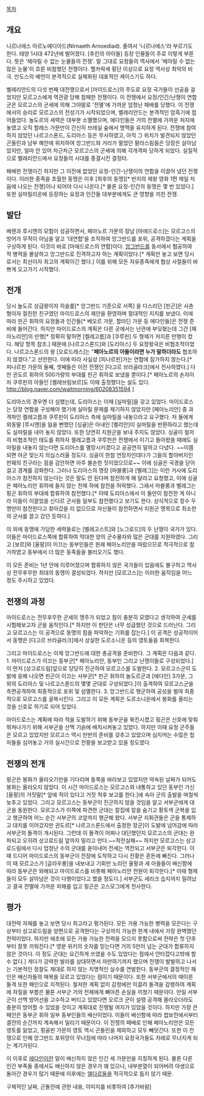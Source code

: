 [[목차]]

== 개요 ==
니르나에스 아르노에디아드(Nirnaeth Arnoediad). 줄여서 '니르나에스'라 부르기도 한다. 태양 1시대 472년에 벌어졌다. [후린의 아이들] 등장 인물들이 주로 이렇게 부른다. 뜻은 '헤아릴 수 없는 눈물들의 전쟁'. 말 그대로 요정들의 역사에서 '헤아릴 수 없는 많은 눈물'이 흐른 비참했던 전쟁이다. 헬카락세 횡단 이상으로 요정 역사상 최악의 비극. 만도스의 예언이 본격적으로 실체화된 대표적인 케이스기도 하다. 

벨레리안드의 다섯 번째 대전쟁으로서 [마이드로스]의 주도로 요정 국가들이 선공을 걸었지만 모르고스에게 역관광 당해 참패한 전쟁이다. 이 전쟁에서 요정/인간/난쟁이 연합군은 모르고스의 군세에 의해 그야말로 '전멸'에 가까운 엄청난 패배를 당했다. 이 전쟁에서의 승리로 모르고스의 전성기가 시작되었으며, 벨레리안드는 본격적인 암흑기에 접어들었다. 놀도르의 세력은 대부분 소멸했으며, 에다인들은 거의 전멸에 가까운 처지에 놓였고 오직 할레스 가문만이 간신히 브레실 숲에서 명맥을 유지하게  된다. 전쟁에 참여하지 않았던 나르고스론드, 도리아스 등은 무사하였고, 아직 그 위치가 발견되지 않았던 곤돌린과 남부 해안에 위치하여 앙그반드와 거리가 멀었던 팔라스림들은 당장은 살아남았지만, 얼마 안 있어 차근차근 모르고스의 군세에 의해 각개격파 당하게 되었다. 실질적으로 벨레리안드에서 요정들의 시대를 종결시킨 결정타.

패배한 전쟁이긴 하지만 그 이전에 없었던 요정-인간-난쟁이의 연합을 이끌어 냈던 전쟁이다. 이러한 종족을 초월한 동맹은 이후 [최후의 동맹][* 반지의 제왕 영화 1편 제일 처음에 나오는 전쟁]이나 되어야 다시 나온다.[* 물론 요정-인간의 동맹은 몇 번 있었다.] 또한 실마릴리온에 등장하는 요정과 인간들 대부분에게도 큰 영향을 끼친 전쟁.
== 발단 ==
베렌과 루시엔의 모험이 성공하면서, 페아노르 가문의 장남 [마에드로스]는 모르고스의 방어가 무적이 아님을 알고 '대연합'을 조직하여 앙그반드를 포위, 공격하겠다는 계획을 구상하게 된다. 이것이 바로 [마에드로스의 연합]이다. [[앙그반드]]를 동서에서 협공하여 적 병력을 몰살하고 앙그반드로 진격하고자 하는 계획이었다.[* 계획만 놓고 보면 당시로서는 최선이자 최고의 계획이긴 했다.] 이를 위해 모든 자유종족에게 협상 사절들이 바쁘게 오고가기 시작했다.

== 전개 ==
당시 놀도르 상급왕이자 히슬룸[* 앙그반드 기준으로 서쪽] 을 다스리던 [핀곤]은 사촌형이자 절친한 친구였던 마이드로스의 제안을 환영하며 절대적인 지지를 보냈다. 이에 따라 핀곤 휘하의 요정들과 인간들[* 베오르 가문, 할라딘 가문 등 에다인들]은 전쟁 준비에 들어간다. 하지만 마이드로스의 계획은 다른 곳에서는 난관에 부딪혔는데 그간 [페아노리안]의 만행[* 정확히 말하면 [켈레고름]과 [쿠루핀] 두 형제가 저지른 만행이 컸다. 해당 항목 참조.] 때문에 [나르고스론드]와 [도리아스] 두 요정왕국은 비협조적이었다. 나르고스론드의 왕 [오로드레스]는 "'''페아노르의 아들이라면 누가 말하더라도''' 협조하지 않겠다."고 선언한다. 이에 따라 사실상 [피나르핀]가는 연합에 참가하지 않는다.[* 피나르핀 가문의 둘째, 셋째들은 이전 전쟁인 [다고르 브라골라크]에서 전사하였다.] 다만 귄도르 휘하의 500가량의 부대를 핀곤 휘하로 보냈을 뿐이다.[* 페아노르의 손자이자 쿠루핀의 아들인 [켈레브림보르]도 이때 출정했다는 설도 있다. http://blog.naver.com/waitmorning/60208351594 ] 

도리아스의 경우엔 더 심했는데, 도리아스는 이때 [실마릴]을 갖고 있었다. 마이드로스는 당장 연합을 구성해야 했기에 실마릴 문제를 제기하지 않았지만 [페아노리안] 중 과격파인 켈레고름과 쿠루핀이 도리아스 측에 실마릴을 내놓으라고 요구했다. 저 둘에게 외동딸 [루시엔]을 잃을 뻔했던 [싱골]은 아내인 [멜리안]이 실마릴을 반환하라고 했는데도 실마릴을 내어 놓지 않았다. 또한 당연히 지원군을 보내 주지도 않았다. 싱골이 철저히 비협조적인 태도를 취하자 켈레고름과 쿠루핀은 전쟁에서 이기고 돌아왔을 때에도 실마릴을 내놓지 않는다면 도리아스를 멸망시키겠다고 공공연히 말하고 다녔다. ~~이쯤 되면 아군 맞는지 의심스러울 정도다. 싱골이 한참 연장자인데다가 그들의 할아버지인 핀웨의 친구라는 점을 감안하면 아주 불손한 짓이었으므로~~ 이에 싱골은 국경을 닫아걸고 경계를 강화한다. 그러나 도리아스의 명장 [마블룽]과 [벨레그]는 이런 거사에 도리아스가 참전하지 않는다는 것은 말도 안 된다며 참전하게 해 달라고 요청했고, 이에 싱골은 페아노리안 휘하에 들지 않는 전제 하에 참전을 허락했다. 그래서 마블룽과 벨레그는 핑곤 휘하의 부대에 합류하여 참전했다.[* 이때 도리아스에서 이 둘만이 참전한 게 아니라 이들이 이끌었을 신다르 군사들 일부도 참전했다고 보기도 한다. 상식적으로 장수 두 명만이 참전한다고 찾아갔을 리 없으므로 자신들이 참전하면서 지원군 명목으로 최소한의 군사를 끌고 갔던 듯하다.] 

이 외에 동맹에 가담한 세력들로는 [벨레고스트]와 [노그로드]의 두 난쟁이 국가가 있다. 이들은 마이드로스쪽에 합류하여 막대한 양의 군수물자와 많은 군대를 지원하였다. 그리고 [보르]와 [울팡]이 이끄는 동부인들은 원래 페아노리안을 따랐으므로 적극적으로 참가하였고 동부에서 더 많은 동족들을 불러오기도 했다. 

이 모든 준비는 1년 안에 이루어졌으며 합류하지 않은 국가들이 있음에도 불구하고 역사상 전무후무한 최대의 동맹이 결성되었다. 하지만 [모르고스]는 이러한 움직임을 어느 정도 주시하고 있었다.

== 전쟁의 과정 ==
마이드로스는 전무후무한 군세의 맹주가 되었고 힘이 충분히 모였다고 생각하여 군세를 시험해보고자 군을 움직인다.[* 하지만 이 판단은 너무 성급했던 것으로 드러난다. 그리고 모르고스는 이 공격으로 동맹의 힘을 파악하는 기회를 잡는다.] 이 공격은 성공적이어서 동맹은 [다고르 브라골라크]에서 상실한 도르소니온 등의 영토들을 회복한다. 
  

그리고 마이드로스는 이제 앙그반드에 대한 총공격을 준비한다. 그 계획은 다음과 같다.
1. 마이드로스가 이끄는 동부군[* 페아노리안, 동부인 그리고 난쟁이들로 구성되었다.]이 먼저 [상고로드림]앞으로 당당히 진군하여 모르고스를 도발한다.
2. 모르고스군이 도발에 응해 나오면 핀곤이 이끄는 서부군[* 핀곤 휘하의 놀도르군과 [에다인] 3가문, 그 외의 도리아스 및 나르고스론드의 몇몇 군대로 구성되었다.]이 출격하여 모르고스군을 측면공격하여 최종적으로 포위 및 섬멸한다.
3. 앙그반드로 행군하여 공성을 벌여 최종적으로 모르고스를 굴복시킨다.
그리고 이 모든 계획은 도르소니온에서 봉화를 올리는 것을 신호로 하기로 되어 있었다.

마이드로스는 계획에 따라 적을 도발하기 위해 동부군을 북진시켰고 핑곤은 신호에 맞춰 뛰쳐나가기 위해 서부군을 산맥 기슭에 배치시켜놓고 있었다. 하지만 이때 요정 군주들은 모르고 있었지만 모르고스 역시 만반의 준비를 갖추고 있었으며 심지어는 수많은 첩자들을 심어놓고 거의 실시간으로 전황을 보고받고 있을 정도였다.

== 전쟁의 전개  ==
핑곤은 봉화가 올라오기만을 기다리며 동쪽을 바라보고 있었지만 약속된 날짜가 되어도 봉화는 올라오지 않았다. 이 시간 마이드로스는 모르고스와 내통하고 있던 동부인 가신 [울팡]의 거짓말[* 앞에 적이 있다고 거짓 척후 보고를 한다.]에 속아 군의 출발을 며칠씩 늦추고 있었다. 
그리고 모르고스는 동부군이 진군하지 않을 것임을 알고 서부군에게 대군을 동원한다. 모르고스가 이쪽에 파견한 군대는 칼집에 칼을 숨기고 황토색 군복을 입고 행군하여 어느 순간 서부군의 코앞까지 행군해 왔다. 서부군 지휘관들은 군을 통제하고 대치를 이어갔지만 귄도르[* 나르고스론드에서 출정한 장군]이 도발에 넘어감에 따라 서부군의 돌격이 개시된다. 그런데 이 돌격이 어찌나 대단했던지 모르고스의 군대는 완파되고 오히려 상고로드림 앞까지 밀리고 만다.~~작전실패~~ 하지만 모르고스는 상고로드림에서 다시 엄청난 수의 군대를 쏟아내어 전세는 역전되고 서부군은 퇴각한다. 이때 드디어 마이드로스의 동부군이 전장에 도착하고 다시 전황은 혼돈에 빠진다. 그러나 이 때 모르고스가 [글라우룽]을 내보내고 기회만 노리던 울팡과 세 아들들이 배신함에 따라 동부군은 와해되고 마이드로스를 비롯해 페아노리안 전원이 퇴각한다.[* 이때 형제들이 모두 살아남은 것이 다행이었다고 했을 정도다.]
서부군도 세리크 습지까지 밀려났고 결국 전멸에 가까운 피해를 입고 핑곤은 고스모그에게 전사한다. 


== 평가 ==
대전략 자체를 놓고 보면 당시 최고라고 펑가된다. 모든 가용 가능한 병력을 모은다는 구상부터 상고로드림을 양편으로 공격한다는 구상까지 가능한 한계 내에서 가장 완벽했던 전략이었다. 
하지만 애초에 모든 가용 가능한 전력을 모으지 못함으로써 전략은 첫 단추부터 잘못 끼워진다.[* 영문 위키의 숫자를 믿는다면 거의 5만이 넘는 군대가 합류하지 않은 것이다. 이 정도 군대는 요긴하게 쓰였을 수도 있었다는 점에서 안타깝다고밖에 할 수 없다.] 게다가 강력한 발라를 상대하면서 자만하기까지 했으며 전쟁이 발발하고 나서는 기본적인 정찰도 제대로 하지 않는 치명적인 실수를 연발한다. 동부군의 결정적인 패인은 배신자들의 매복을 모르고 있었다는 점이기 때문이다. 또한 서부군에서의 때이른 돌격 또한 패인으로 지적된다. 철저한 계획 없이 감정에만 이끌려 돌격을 감행하여 계획에 차질을 부름은 물론 서부군 거의 전체에게 뼈아픈 손실을 끼쳤기 때문이다. 만일 서부군이 산맥 방어선을 고수하고 버티고 있었다면 오르크 군이 설령 공격해 올라오더라도 충분히 방어할 수 있었을 것이고 계획대로 진행될 여지가 있었을 것이다. 
하지만 가장 큰 패인은 동부군 휘하 일부 동부인들의 배신이었다. 이들이 배신함에 따라 첩보전에서부터 결전의 순간까지 계속해서 밀리기 때문이다.
이 전쟁의 패배로 인해 페아노리안은 모든 영토를 잃었고, 핑골핀 가문의 영토 역시 곤돌린을 제외하고 모두 빼앗긴다.  또한 이 전쟁으로 인해 앙그반드 포위망이 무너짐에 따라 나머지 요정국가들도 차례로 무너지게 되는 계기가된다.

이 이후로 [[에다인]]이란 말이 배신하지 않은 인간 세 가문만을 지칭하게 된다. 물론 다른 인간 부족들 중에서도 배신하지 않은 경우가 꽤 있으나, 내부분열이 되어버려 야생으로 돌아간 경우가 많기 때문에 이후에는 [[엘다르]]들을 적극적으로 돕지 않기 때문.
 

구체적인 날짜, 곤돌린에 관한 내용, 이미지를 비롯하여 [추가바람]
